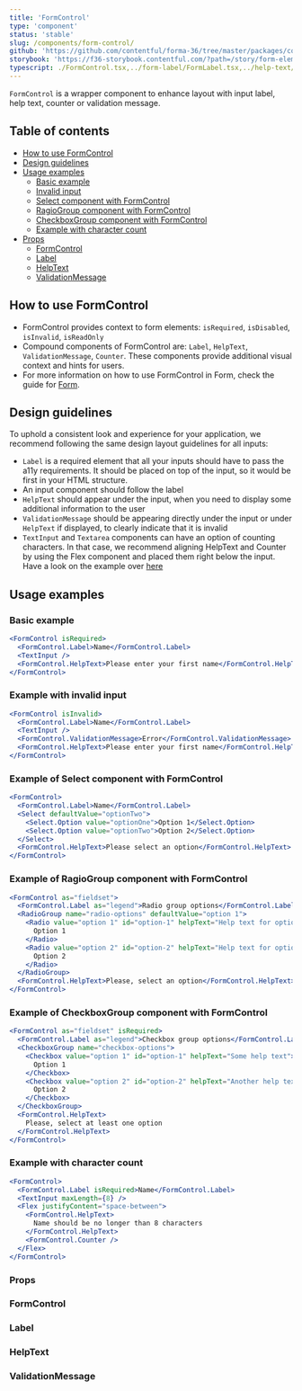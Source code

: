 ```yaml
---
title: 'FormControl'
type: 'component'
status: 'stable'
slug: /components/form-control/
github: 'https://github.com/contentful/forma-36/tree/master/packages/components/forms/src/form-control'
storybook: 'https://f36-storybook.contentful.com/?path=/story/form-elements-form-control--basic'
typescript: ./FormControl.tsx,../form-label/FormLabel.tsx,../help-text/HelpText.tsx,../validation-message/ValidationMessage.tsx
---
```


`FormControl` is a wrapper component to enhance layout with input label, help text, counter or validation message.

## Table of contents

- [How to use FormControl](#how-to-use-formcontrol)
- [Design guidelines](#design-guidelines)
- [Usage examples](#usage-examples)
  - [Basic example](#basic-example)
  - [Invalid input](#example-with-invalid-input)
  - [Select component with FormControl](#example-of-select-component-with-formcontrol)
  - [RagioGroup component with FormControl](#example-of-ragiogroup-component-with-formcontrol)
  - [CheckboxGroup component with FormControl](#example-of-checkboxgroup-component-with-formcontrol)
  - [Example with character count](#example-with-character-count)
- [Props](#Props)
  - [FormControl](#formcontrol)
  - [Label](#label)
  - [HelpText](#helptext)
  - [ValidationMessage](#validationmessage)

## How to use FormControl

- FormControl provides context to form elements: `isRequired`, `isDisabled`, `isInvalid`, `isReadOnly`
- Compound components of FormControl are: `Label`, `HelpText`, `ValidationMessage`, `Counter`. These components provide additional visual context and hints for users.
- For more information on how to use FormControl in Form, check the guide for [Form](/components/form).

## Design guidelines

To uphold a consistent look and experience for your application, we recommend following the same design layout guidelines for all inputs:

- `Label` is a required element that all your inputs should have to pass the a11y requirements. It should be placed on top of the input, so it would be first in your HTML structure.
- An input component should follow the label
- `HelpText` should appear under the input, when you need to display some additional information to the user
- `ValidationMessage` should be appearing directly under the input or under `HelpText` if displayed, to clearly indicate that it is invalid
- `TextInput` and `Textarea` components can have an option of counting characters. In that case, we recommend aligning HelpText and Counter by using the Flex component and placed them right below the input. Have a look on the example over [here](#example-with-character-count)

## Usage examples

### Basic example

```jsx
<FormControl isRequired>
  <FormControl.Label>Name</FormControl.Label>
  <TextInput />
  <FormControl.HelpText>Please enter your first name</FormControl.HelpText>
</FormControl>
```

### Example with invalid input

```jsx
<FormControl isInvalid>
  <FormControl.Label>Name</FormControl.Label>
  <TextInput />
  <FormControl.ValidationMessage>Error</FormControl.ValidationMessage>
  <FormControl.HelpText>Please enter your first name</FormControl.HelpText>
</FormControl>
```

### Example of Select component with FormControl

```jsx
<FormControl>
  <FormControl.Label>Name</FormControl.Label>
  <Select defaultValue="optionTwo">
    <Select.Option value="optionOne">Option 1</Select.Option>
    <Select.Option value="optionTwo">Option 2</Select.Option>
  </Select>
  <FormControl.HelpText>Please select an option</FormControl.HelpText>
</FormControl>
```

### Example of RagioGroup component with FormControl

```jsx
<FormControl as="fieldset">
  <FormControl.Label as="legend">Radio group options</FormControl.Label>
  <RadioGroup name="radio-options" defaultValue="option 1">
    <Radio value="option 1" id="option-1" helpText="Help text for option 1">
      Option 1
    </Radio>
    <Radio value="option 2" id="option-2" helpText="Help text for option 2">
      Option 2
    </Radio>
  </RadioGroup>
  <FormControl.HelpText>Please, select an option</FormControl.HelpText>
</FormControl>
```

### Example of CheckboxGroup component with FormControl

```jsx
<FormControl as="fieldset" isRequired>
  <FormControl.Label as="legend">Checkbox group options</FormControl.Label>
  <CheckboxGroup name="checkbox-options">
    <Checkbox value="option 1" id="option-1" helpText="Some help text">
      Option 1
    </Checkbox>
    <Checkbox value="option 2" id="option-2" helpText="Another help text">
      Option 2
    </Checkbox>
  </CheckboxGroup>
  <FormControl.HelpText>
    Please, select at least one option
  </FormControl.HelpText>
</FormControl>
```

### Example with character count

```jsx
<FormControl>
  <FormControl.Label isRequired>Name</FormControl.Label>
  <TextInput maxLength={8} />
  <Flex justifyContent="space-between">
    <FormControl.HelpText>
      Name should be no longer than 8 characters
    </FormControl.HelpText>
    <FormControl.Counter />
  </Flex>
</FormControl>
```

### Props


### FormControl

<Props of="FormControl" />

### Label

<Props of="FormLabel" />

### HelpText

<Props of="HelpText" />

### ValidationMessage

<Props of="ValidationMessage" />

